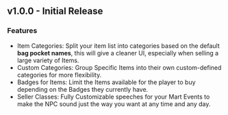 ## v1.0.0 - Initial Release

### Features
- Item Categories: Split your item list into categories based on the default **bag pocket names**, this will give a cleaner UI, especially when selling a large variety of Items.
- Custom Categories: Group Specific Items into their own custom-defined categories for more flexibility.
- Badges for Items: Limit the Items available for the player to buy depending on the Badges they currently have.
- Seller Classes: Fully Customizable speeches for your Mart Events to make the NPC sound just the way you want at any time and any day.